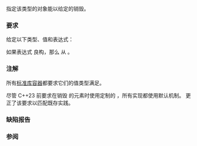 {{cpp/named req/title|Erasable|notes={{mark since c++11}}}}
{{cpp/named req/navbar}}

指定该类型的对象能以给定的{{named req|Allocator}}销毁。

===要求===
给定以下类型、值和表达式：
{{dsc begin}}
{{dsc hitem|类型|定义}}
{{dsc|{{tt|T}}|对象类型}}
{{dsc|{{tt|A}}|分配器类型}}
{{dsc|{{tt|X}}|满足以下所有条件的容器类型：
* {{tt|X::value_type}} 与 {{tt|T}} 相同。
* {{tt|X::allocator_type}} 与 {{c/core|std::allocator_traits&lt;A&gt;::rebind_alloc&lt;T&gt;}} 相同。
}}
{{dsc hitem|值|定义}}
{{dsc|{{c|m}}|{{tt|A}} 类型左值}}
{{dsc|{{c|p}}|{{tt|T*}} 类型指针}}
{{dsc end}}

如果表达式 {{c|std::allocator_traits&lt;A&gt;::destroy(m, p)}} 良构，那么 {{tt|T}} 从 {{tt|X}} {{named req/core|Erasable}}。

===注解===
所有[[cpp/container|标准库容器]]都要求它们的值类型满足{{named req/core|Erasable}}。

{{rrev multi
|until1=c++20|rev1=
对于默认分配器，此要求等价于 {{c|p-&gt;~T()}} 的合法性，它接受拥有可访问的析构函数的类类型和所有标量类型，但拒绝数组类型、函数类型、引用类型和 {{c/core|void}}。
|rev2=
对于默认分配器，此要求等价于 {{c|std::destroy_at(p)}} 的合法性，它接受拥有可访问的析构函数的类类型和所有标量类型，还有其数组。
}}

尽管 C++23 前要求在销毁 {{lc|std::basic_string}} 的元素时使用定制的 {{tt|destroy}}，所有实现都使用默认机制。{{wg21|P1072R10}} 更正了该要求以匹配既存实践。

===缺陷报告===
{{dr list begin}}
{{dr list item|paper=N3346|std=C++11|before=没有指定某类型的对象是否可以通过分配器进行销毁的要求|after=添加该要求}}
{{dr list end}}

===参阅===
{{dsc begin}}
{{dsc|{{named req|CopyInsertable}}}}
{{dsc|{{named req|MoveInsertable}}}}
{{dsc|{{named req|EmplaceConstructible}}}}
{{dsc|{{named req|Destructible}}}}
{{dsc end}}

{{langlinks|de|en|es|ja|ru}}